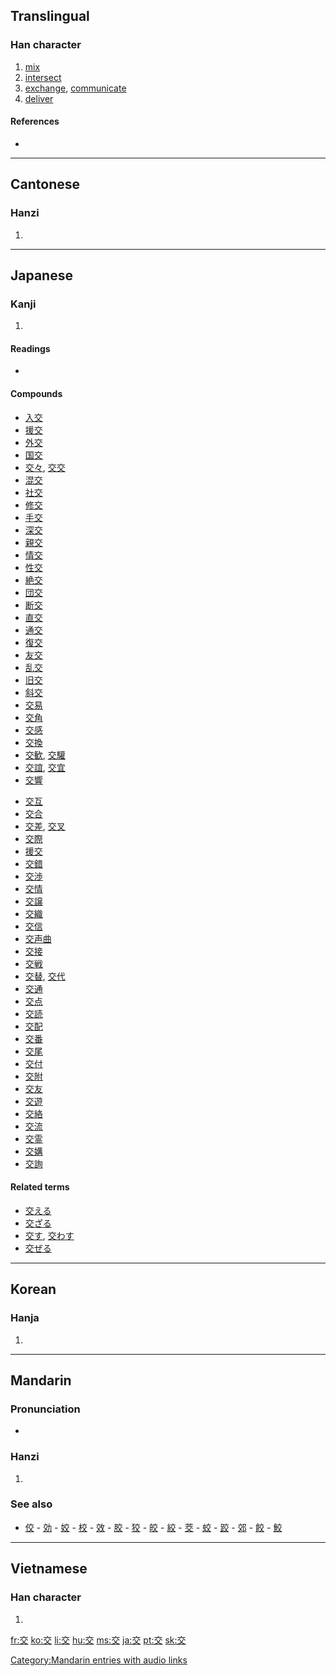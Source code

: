 ==Translingual==
{{stroke order|type=animate}}

===Han character===
{{Han char|rn=8|rad=亠|as=04|sn=6|four=0040<sub>8</sub>|canj=卜金大 (YCK)}}

# [[mix]]
# [[intersect]]
# [[exchange]], [[communicate]]
# [[deliver]]

====References====
* {{Han ref|kx=0088.060|dkj=00291|dj=0185.100|hdz=10282.010|uh=4EA4|ud=20132|bh=A5E6|bd=42470}}

----

==Cantonese==

===Hanzi===
{{yue-hanzi|jyut=|y=gaau1}}

# {{defn|Cantonese}}

----

==Japanese==

===Kanji===
{{ja-kanji|grade=2|rs=亠04}}

# {{defn|Japanese}}

====Readings====
* {{ja-readings|on=[[こう]] ([[kō]]), [[きょう]] ([[kyō]])|kun=[[まじわる]] ([[交わる]], [[majiwaru]]), [[まじる]] ([[交じる]], [[majiru]]), [[かう]] ([[交う]], [[kau]])}}

====Compounds====
{{top2}}
* [[入交]]
* [[援交]]
* [[外交]]
* [[国交]]
* [[交々]], [[交交]]
* [[混交]]
* [[社交]]
* [[修交]]
* [[手交]]
* [[深交]]
* [[親交]]
* [[情交]]
* [[性交]]
* [[絶交]]
* [[団交]]
* [[断交]]
* [[直交]]
* [[通交]]
* [[復交]]
* [[友交]]
* [[乱交]]
* [[旧交]]
* [[斜交]]
* [[交易]]
* [[交角]]
* [[交感]]
* [[交換]]
* [[交歓]], [[交驩]]
* [[交誼]], [[交宜]]
* [[交響]]
{{mid2}}
* [[交互]]
* [[交合]]
* [[交差]], [[交叉]]
* [[交際]]
* [[援交]]
* [[交錯]]
* [[交渉]]
* [[交情]]
* [[交譲]]
* [[交織]]
* [[交信]]
* [[交声曲]]
* [[交接]]
* [[交戦]]
* [[交替]], [[交代]]
* [[交通]]
* [[交点]]
* [[交読]]
* [[交配]]
* [[交番]]
* [[交尾]]
* [[交付]]
* [[交附]]
* [[交友]]
* [[交遊]]
* [[交絡]]
* [[交流]]
* [[交霊]]
* [[交媾]]
* [[交詢]]
{{bottom}}

====Related terms====
* [[交える]]
* [[交ざる]]
* [[交す]], [[交わす]]
* [[交ぜる]]

----

==Korean==

===Hanja===
{{ko-hanja|hangeul=교|rv=gyo|mr=kyo}}

# {{defn|Korean}}

----

==Mandarin==

===Pronunciation===
*{{audio|zh-jiāo.ogg|audio}}

===Hanzi===
{{cmn-hanzi|pin=[[jiāo]] ([[jiao1]])|wg=chiao<sup>1</sup>}}

# {{defn|Mandarin}}

===See also===
* [[佼]] - [[効]] - [[姣]] - [[校]] - [[效]] - [[胶]] - [[狡]] - [[皎]] - [[絞]] - [[茭]] - [[蛟]] - [[跤]] - [[郊]] - [[餃]] - [[鮫]]

[[Category:Mandarin entries with audio links]]
----

==Vietnamese==

===Han character===
{{vi-hantu|giao}}

# {{defn|Vietnamese}}

[[fr:交]]
[[ko:交]]
[[li:交]]
[[hu:交]]
[[ms:交]]
[[ja:交]]
[[pt:交]]
[[sk:交]]